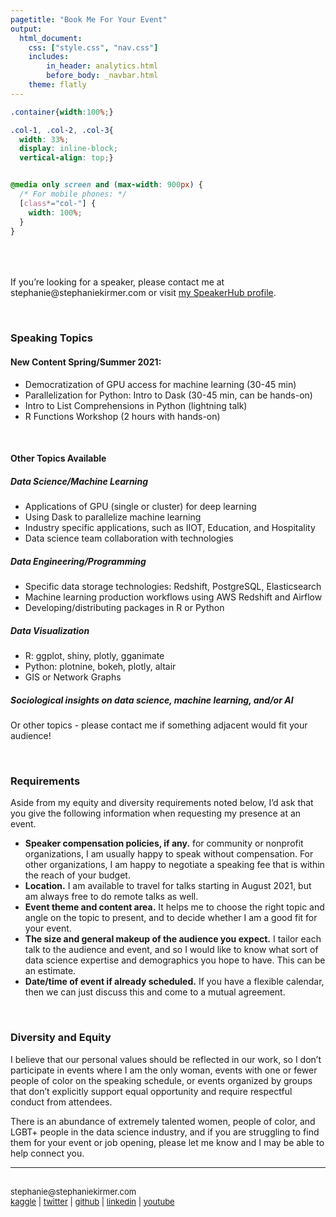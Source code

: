```yaml
---
pagetitle: "Book Me For Your Event"
output: 
  html_document:
    css: ["style.css", "nav.css"]
    includes:
        in_header: analytics.html
        before_body: _navbar.html
    theme: flatly
---
```



```css
.container{width:100%;}

.col-1, .col-2, .col-3{
  width: 33%;
  display: inline-block;
  vertical-align: top;}


@media only screen and (max-width: 900px) {
  /* For mobile phones: */
  [class*="col-"] {
    width: 100%;
  }
}
```


<BR><BR><BR>
If you're looking for a speaker, please contact me at stephanie@stephaniekirmer.com or visit <a href="https://speakerhub.com/speaker/stephanie-kirmer" onclick="gtag('event', 'click', {'event_category' : 'external', 'event_action' : 'outclick', 'event_label' : 'speakerhub'});">my SpeakerHub profile</a>.

<BR>

### Speaking Topics  

#### New Content Spring/Summer 2021: 

* Democratization of GPU access for machine learning (30-45 min)  
* Parallelization for Python: Intro to Dask (30-45 min, can be hands-on)  
* Intro to List Comprehensions in Python (lightning talk)  
* R Functions Workshop (2 hours with hands-on)

<BR>

#### Other Topics Available
<div class= "container">
<div class="col-1">

##### Data Science/Machine Learning
  * Applications of GPU (single or cluster) for deep learning
  * Using Dask to parallelize machine learning
  * Industry specific applications, such as IIOT, Education, and Hospitality
  * Data science team collaboration with technologies

</div>

<div class="col-2">
##### Data Engineering/Programming
  * Specific data storage technologies: Redshift, PostgreSQL, Elasticsearch
  * Machine learning production workflows using AWS Redshift and Airflow  
  * Developing/distributing packages in R or Python
  
</div>

<div class="col-3">
##### Data Visualization
  * R: ggplot, shiny, plotly, gganimate
  * Python: plotnine, bokeh, plotly, altair
  * GIS or Network Graphs


##### Sociological insights on data science, machine learning, and/or AI  

</div>

</div>

Or other topics - please contact me if something adjacent would fit your audience! 

<BR>

### Requirements

Aside from my equity and diversity requirements noted below, I'd ask that you give the following information when requesting my presence at an event.

* **Speaker compensation policies, if any.** for community or nonprofit organizations, I am usually happy to speak without compensation. For other organizations, I am happy to negotiate a speaking fee that is within the reach of your budget. 
* **Location.** I am available to travel for talks starting in August 2021, but am always free to do remote talks as well.
* **Event theme and content area.** It helps me to choose the right topic and angle on the topic to present, and to decide whether I am a good fit for your event.  
* **The size and general makeup of the audience you expect.** I tailor each talk to the audience and event, and so I would like to know what sort of data science expertise and demographics you hope to have. This can be an estimate.  
* **Date/time of event if already scheduled.** If you have a flexible calendar, then we can just discuss this and come to a mutual agreement.  

<BR>

### Diversity and Equity

I believe that our personal values should be reflected in our work, so I don't participate in events where I am the only woman, events with one or fewer people of color on the speaking schedule, or events organized by groups that don't explicitly support equal opportunity and require respectful conduct from attendees. 

There is an abundance of extremely talented women, people of color, and LGBT+ people in the data science industry, and if you are struggling to find them for your event or job opening, please let me know and I may be able to help connect you.


***

<font size = 2>

<BR>
stephanie@stephaniekirmer.com 
<BR> 
<a href="http://www.kaggle.com/skirmer" onclick="gtag('event', 'click', {'event_category' : 'social', 'event_action' : 'outclick', 'event_label' : 'kaggle'});">kaggle</a>  | 
<a href="https://twitter.com/data_stephanie" onclick="gtag('event', 'click', {'event_category' : 'social', 'event_action' : 'outclick', 'event_label' : 'twitter'});">twitter</a>  | 
<a href="http://github.com/skirmer" onclick="gtag('event', 'click', {'event_category' : 'social', 'event_action' : 'outclick', 'event_label' : 'github'});">github</a> | 
<a href="http://linkedin.com/in/skirmer" onclick="gtag('event', 'click', {'event_category' : 'social', 'event_action' : 'outclick', 'event_label' : 'linkedin'});">linkedin</a> | 
<a href="https://youtube.com/playlist?list=PLxqXzy1mNUwclPONsSpw4Qa-pakNzpLva" onclick="gtag('event', 'click', {'event_category' : 'social', 'event_action' : 'outclick', 'event_label' : 'youtube'});">youtube</a> 

</font>
